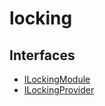 
# locking

## Interfaces

- [ILockingModule](../../locking/interfaces/locking.ILockingModule/page.mdx)
- [ILockingProvider](../../locking/interfaces/locking.ILockingProvider/page.mdx)

